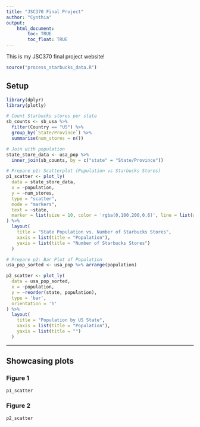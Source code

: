 ```yaml
---
title: "JSC370 Final Project"
author: "Cynthia"
output: 
    html_document:
        toc: TRUE
        toc_float: TRUE
---
```


This is my JSC370 final project website!

```r
source("process_starbucks_data.R")
```

## Setup

```r
library(dplyr)
library(plotly)

# Count Starbucks stores per state
sb_counts <- sb_usa %>%
  filter(Country == "US") %>%
  group_by(`State/Province`) %>%
  summarise(num_stores = n())

# Join with population
state_store_data <- usa_pop %>%
  inner_join(sb_counts, by = c("state" = "State/Province"))

# Prepare p1: Scatterplot (Population vs Starbucks Stores)
p1_scatter <- plot_ly(
  data = state_store_data,
  x = ~population,
  y = ~num_stores,
  type = "scatter",
  mode = "markers",
  text = ~state,
  marker = list(size = 10, color = 'rgba(0,100,200,0.6)', line = list(width = 1))
) %>%
  layout(
    title = "State Population vs. Number of Starbucks Stores",
    xaxis = list(title = "Population"),
    yaxis = list(title = "Number of Starbucks Stores")
  )

# Prepare p2: Bar Plot of Population
usa_pop_sorted <- usa_pop %>% arrange(population)

p2_scatter <- plot_ly(
  data = usa_pop_sorted,
  x = ~population,
  y = ~reorder(state, population),
  type = 'bar',
  orientation = 'h'
) %>%
  layout(
    title = "Population by US State",
    xaxis = list(title = "Population"),
    yaxis = list(title = "")
  )
```

---

## Showcasing plots {.tabset}

### Figure 1

```r
p1_scatter
```

### Figure 2

```r
p2_scatter
```
